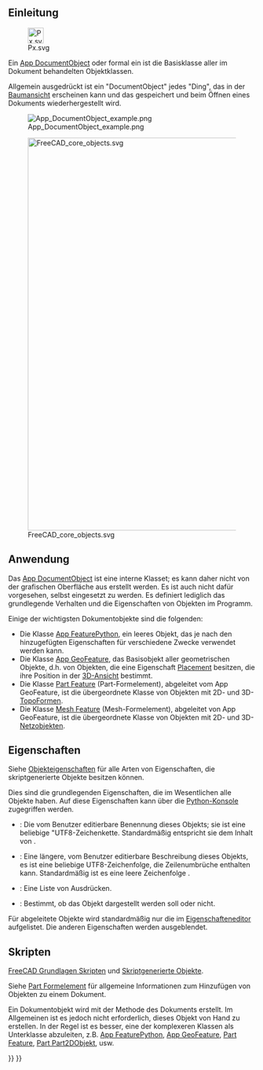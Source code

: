 <languages/>
{{TOCright}}

<span id="Introduction"></span>
==Einleitung==

[[File:Px.svg|32px]]

Ein [[App_DocumentObject/de|App DocumentObject]] oder formal ein {{incode|App::DocumentObject}} ist die Basisklasse aller im Dokument behandelten Objektklassen.

Allgemein ausgedrückt ist ein "DocumentObject" jedes "Ding", das in der [[Tree_view/de|Baumansicht]] erscheinen kann und das gespeichert und beim Öffnen eines Dokuments wiederhergestellt wird.

[[File:App_DocumentObject_example.png]]

{{Caption|Baumansicht, die verschiedene Objekte im Dokument anzeigt. Jedes von ihnen ist ein "Dokumentobjekt", das letztlich von der Basisklasse {{incode|App::DocumentObject}} abgeleitet ist.}}

[[File:FreeCAD_core_objects.svg|800px]]

{{Caption|Vereinfachtes Diagramm der Beziehungen zwischen den Kernobjekten in FreeCAD}}

<span id="Usage"></span>
==Anwendung==

Das [[App_DocumentObject/de|App DocumentObject]] ist eine interne Klasset; es kann daher nicht von der grafischen Oberfläche aus erstellt werden. Es ist auch nicht dafür vorgesehen, selbst eingesetzt zu werden. Es definiert lediglich das grundlegende Verhalten und die Eigenschaften von Objekten im Programm.

Einige der wichtigsten Dokumentobjekte sind die folgenden:
* Die Klasse [[App_FeaturePython/de|App FeaturePython]], ein leeres Objekt, das je nach den hinzugefügten Eigenschaften für verschiedene Zwecke verwendet werden kann.
* Die Klasse [[App_GeoFeature/de|App GeoFeature]], das Basisobjekt aller geometrischen Objekte, d.h. von Objekten, die eine Eigenschaft [[Placement/de|Placement]] besitzen, die ihre Position in der [[3D_view/de|3D-Ansicht]] bestimmt.
* Die Klasse [[Part_Feature/de|Part Feature]] (Part-Formelement), abgeleitet vom App GeoFeature, ist die übergeordnete Klasse von Objekten mit 2D- und 3D-[[Part_TopoShape/de|TopoFormen]].
* Die Klasse [[Mesh_Feature/de|Mesh Feature]] (Mesh-Formelement), abgeleitet von App GeoFeature, ist die übergeordnete Klasse von Objekten mit 2D- und 3D-[[Mesh_MeshObject/de|Netzobjekten]].

<span id="Properties"></span>
==Eigenschaften==

Siehe [[Property/de|Objekteigenschaften]] für alle Arten von Eigenschaften, die skriptgenerierte Objekte besitzen können.

Dies sind die grundlegenden Eigenschaften, die im Wesentlichen alle Objekte haben. Auf diese Eigenschaften kann über die [[Python console/de|Python-Konsole]] zugegriffen werden.

* {{PropertyData/de|Label|String}}: Die vom Benutzer editierbare Benennung dieses Objekts; sie ist eine beliebige "UTF8-Zeichenkette. Standardmäßig entspricht sie dem Inhalt von {{incode|Name}}.
* {{PropertyData/de|Label2|String}}: Eine längere, vom Benutzer editierbare Beschreibung dieses Objekts, es ist eine beliebige UTF8-Zeichenfolge, die Zeilenumbrüche enthalten kann. Standardmäßig ist es eine leere Zeichenfolge {{value|""}}.
* {{PropertyData/de|Expression Engine|ExpressionEngine}}: Eine Liste von Ausdrücken.
* {{PropertyData/de|Visibility|Bool}}: Bestimmt, ob das Objekt dargestellt werden soll oder nicht.

Für abgeleitete Objekte wird standardmäßig nur die {{PropertyData/de|Label}} im [[property editor/de|Eigenschafteneditor]] aufgelistet. Die anderen Eigenschaften werden ausgeblendet.

<span id="Scripting"></span>
==Skripten==

{{Emphasis|Siehe auch:}} [[FreeCAD_Scripting_Basics/de|FreeCAD Grundlagen Skripten]] und [[Scripted_objects/de|Skriptgenerierte Objekte]].

Siehe [[Part_Feature/de|Part Formelement]] für allgemeine Informationen zum Hinzufügen von Objekten zu einem Dokument.

Ein Dokumentobjekt wird mit der Methode {{incode|addObject()}} des Dokuments erstellt. Im Allgemeinen ist es jedoch nicht erforderlich, dieses Objekt von Hand zu erstellen. In der Regel ist es besser, eine der komplexeren Klassen als Unterklasse abzuleiten, z.B. [[App_FeaturePython/de|App FeaturePython]], [[App_GeoFeature/de|App GeoFeature]], [[Part_Feature/de|Part Feature]], [[Part_Part2DObject/de|Part Part2DObjekt]], usw.

{{Code|code=
import FreeCAD as App

doc = App.newDocument()
obj = App.ActiveDocument.addObject("App::DocumentObject", "Name")
obj.Label = "Custom label"
}}


{{Document_objects_navi{{#translation:}}}}
{{Userdocnavi{{#translation:}}}}